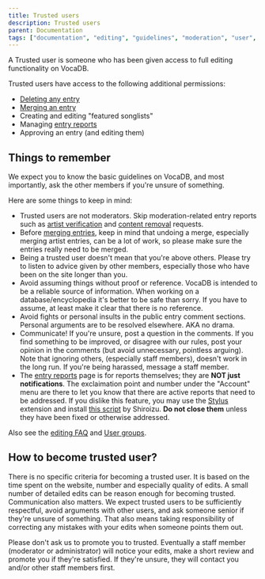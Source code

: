 ---
title: Trusted users
description: Trusted users
parent: Documentation
tags: ["documentation", "editing", "guidelines", "moderation", "user", "vocadb"]
---

A Trusted user is someone who has been given access to full editing functionality on VocaDB.

Trusted users have access to the following additional permissions:
* [Deleting any entry](/docs/other-guidelines/content-removal-guidelines) 
* [Merging an entry](/docs/other-guidelines/merging-entries)
* Creating and editing "featured songlists"
* Managing [entry reports](/docs/pinned/entry-reports)
* Approving an entry (and editing them)

## Things to remember

We expect you to know the basic guidelines on VocaDB, and most importantly, ask the other members if you're unsure of something.

Here are some things to keep in mind:
* Trusted users are not moderators. Skip moderation-related entry reports such as [artist verification](/docs/artists/artist-verification) and [content removal](/docs/other-guidelines/content-removal-guidelines) requests.
* Before [merging entries](/docs/other-guidelines/merging-entries), keep in mind that undoing a merge, especially merging artist entries, can be a lot of work, so please make sure the entries really need to be merged.
* Being a trusted user doesn't mean that you're above others. Please try to listen to advice given by other members, especially those who have been on the site longer than you.
* Avoid assuming things without proof or reference. VocaDB is intended to be a reliable source of information. When working on a database/encyclopedia it's better to be safe than sorry. If you have to assume, at least make it clear that there is no reference.
* Avoid fights or personal insults in the public entry comment sections. Personal arguments are to be resolved elsewhere. AKA no drama.
* Communicate! If you're unsure, post a question in the comments. If you find something to be improved, or disagree with our rules, post your opinion in the comments (but avoid unnecessary, pointless arguing). Note that ignoring others, (especially staff members), doesn't work in the long run. If you're being harassed, message a staff member.
* The [entry reports](https://vocadb.net/Admin/ViewEntryReports) page is for reports themselves; they are **NOT just notifications**. The exclaimation point and number under the "Account" menu are there to let you know that there are active reports that need to be addressed. If you dislike this feature, you may use the [Stylus](https://github.com/openstyles/stylus/) extension and install [this script](https://userstyles.world/style/19593/hide-vdb-notifs) by Shiroizu. **Do not close them** unless they have been fixed or otherwise addressed. 

Also see the [editing FAQ](/docs/pinned/vocadb-editing-faq) and [User groups](/docs/documentation/user-groups).

## How to become trusted user?

There is no specific criteria for becoming a trusted user. It is based on the time spent on the website, number and especially quality of edits. A small number of detailed edits can be reason enough for becoming trusted. Communication also matters. We expect trusted users to be sufficiently respectful, avoid arguments with other users, and ask someone senior if they're unsure of something. That also means taking responsibility of correcting any mistakes with your edits when someone points them out.

Please don't ask us to promote you to trusted. Eventually a staff member (moderator or administrator) will notice your edits, make a short review and promote you if they're satisfied. If they're unsure, they will contact you and/or other staff members first.